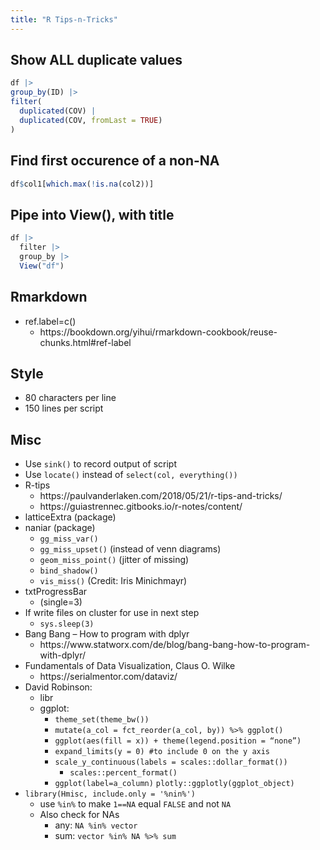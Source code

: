 ```yaml
---
title: "R Tips-n-Tricks"
---
```


## Show ALL duplicate values

```r
df |>
group_by(ID) |>
filter(
  duplicated(COV) |
  duplicated(COV, fromLast = TRUE)
)
```

## Find first occurence of a non-NA

```r
df$col1[which.max(!is.na(col2))]
```

## Pipe into View(), with title

```r
df |>
  filter |>
  group_by |>
  View("df")
```
## Rmarkdown

* ref.label=c()
    * https://bookdown.org/yihui/rmarkdown-cookbook/reuse-chunks.html#ref-label

## Style
* 80 characters per line
* 150 lines per script

## Misc

* Use `sink()` to record output of script
* Use `locate()` instead of `select(col, everything())`
* R-tips
    * https://paulvanderlaken.com/2018/05/21/r-tips-and-tricks/
    * https://guiastrennec.gitbooks.io/r-notes/content/
* latticeExtra (package)
* naniar (package)
    * `gg_miss_var()`
    * `gg_miss_upset()` (instead of venn diagrams)
    * `geom_miss_point()` (jitter of missing)
    * `bind_shadow()`
    * `vis_miss()` (Credit: Iris Minichmayr)
* txtProgressBar
    * (single=3)
* If write files on cluster for use in next step
    * `sys.sleep(3)`
* Bang Bang – How to program with dplyr
    * https://www.statworx.com/de/blog/bang-bang-how-to-program-with-dplyr/
* Fundamentals of Data Visualization, Claus O. Wilke
    * https://serialmentor.com/dataviz/
* David Robinson:
    * libr
    * ggplot:
        * `theme_set(theme_bw())`
        * `mutate(a_col = fct_reorder(a_col, by)) %>% ggplot()`
        * `ggplot(aes(fill = x)) + theme(legend.position = “none”)`
        * `expand_limits(y = 0) #to include 0 on the y axis`
        * `scale_y_continuous(labels = scales::dollar_format())`
            * `scales::percent_format()`
        * `ggplot(label=a_column)` `plotly::ggplotly(ggplot_object)`
* `library(Hmisc, include.only = '%nin%')`
    * use `%in%` to make `1==NA` equal `FALSE` and not `NA`
    * Also check for NAs
        * any: `NA %in% vector`
        * sum: `vector %in% NA %>% sum`
